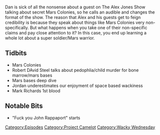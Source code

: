 {{DEFAULTSORT:
    #_EPISODE_0060:Mars Colonies
}}{{Episode
    | title           = Mars Colonies
    | caption         = [https://knowledgefight.libsyn.com/knowledge-fight-mars-colonies Listen to this episode on Libsyn]
    | episodeNumber   = 60
    | length          = 01:55:16
    | airDate         = July 3, 2017
    | episodeType     = [[:Category:Project Camelot|Project Camelot]], [[:Category:Wacky Wednesday|Wacky Wednesday]]
    | appearance      = [[Kerry Cassidy]], [[Robert David Steel]], [[Andrew Basiago]], [[Louise Mensch]], [[Randy Cramer]], [[Mark Richards]]
    | beverage        = Stubborn Soda Agave Vanilla Cream Soda
    | previousEpisode = [[59: August 17-18, 2015]]
    | nextEpisode     = [[61: July 5, 2017]]
}}

{{Stub}}

Dan is sick of all the nonsense about a guest on The Alex Jones Show talking about secret Mars Colonies, so he calls an audible and changes the format of the show. The reason that Alex and his guests get to feign credibility is because they speak about things like Mars Colonies very non-specifically. But what happens when you take one of their non-specific claims and pay close attention to it? In this case, you end up learning a whole lot about a super soldier/Mars warrior.

==Tidbits==

*Mars Colonies
*Robert DAvid Steel talks about pedophlia/child murder for bone marrow/mars bases
*Mars bases deep dive
*Jordan underestimates our enjoyment of space based wackiness
*Mark Richards 1st blood

==Notable Bits==

*"Fuck you John Rappaport" starts

[[Category:Episodes]]
[[Category:Project Camelot]]
[[Category:Wacky Wednesday]]
